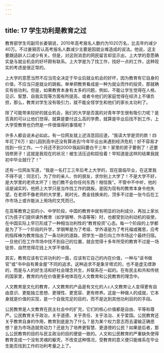 ```yaml
---
---
---
```

title: 17 学生功利是教育之过
---



教育部学生司副司长姜钢说，2010年高考报名人数约为1020万名，比去年约减少40万。不过姜钢否认高考报名人数减少主要是因就业难造成的说法。他说，这主要跟适龄人口减少有关。但是，对这则消息的网民留言却显示出，上大学的意愿确实是与就业机会的好坏颇有联系。上大学是为了找工作，找好一点的工作，这种现实的考虑是很正常的。

上大学的意愿当然不应当完全决定于毕业后就业机会的好坏，因为教育有它自身的价值，不应当只是就业的跳板。单单把教育看成是一种为就业而作的投资，那就确实有些功利。但是，如果教育本身有太多的问题，例如，不能让学生觉得在人格、见识、智慧、自我实现等方面有所提高，或者令他们的家庭觉得在经济上不堪负担，那么，教育对学生没有吸引力，就不能全怪学生和他们的家长太功利了。

除了可能带来较好的就业机会，我们的大学是否寘的对青年学生很有吸引力呢？是否真的可以让他们觉得，就算是要付这么高的学费，就算是毕业后找不到工作，上大学受教育也仍然是一件很值得的事情呢？

许多人都会说未必如此。有一位网友就上述消息回应道，“我读大学是贷的款！四年花了6万！幼儿园到高中还没有算进去!今年毕业出来遇到经济危机！好不容易才找到一份工作。一个月还不到2000!我起码要白干三年！家里的房子要倒了！还要钱修房子！这就是我现在的状况！被生活压迫和奴役着！早知道是这样的结果我就初中毕业就行了！”

还有一位网友写道，“我是一名打工三年后考上大学的，现在面临毕业，在这里我不得不说：同志们，为了你的亲人、你的朋友，求你别上大学了！不是大学不好，是大学里的老师太坏了丨他们教不会你任何东西！相信我”。不管中不中听，他的话是诚实的，他把上大学只是当作找工作的跳板，是因为现有的教育本身令他失望。在老师不像老师的大学里，耗时光，费金钱换来的，顶多不过是一张今后在工作市场上或许能派上用场的文凭而已。

在高等教育之前的小、中学阶段，中国的教育中就有明显的功利成分，再加上家长们为孩子们提供课外教育（如学钢琴、外语等等）时，也都受到功利动机的驱使，在中国实际上早已形成了一种相当功利性的“教育投资”心态。每一个阶段的上学都是为了下一个阶段的升学，学钢琴是为了考级、学外语是为了考托福或雅思，应考的指挥棒为教育指出了一条功利的道路，把学生一路引向工作市场这个最终归宿。一旦他们在工作市场中找不到自己的位置，就会觉得十多年所受的教育不过是一场徒劳，自然觉得花钱上大学不值得。

其实，教育应该有它非功利的一面，应该有它自己的内在价值，一种与“读书做官”或“书中自有黄金屋”不同的追求。这种追求不是象牙塔式的，也不是虚无缥渺的，而是与人的好生活和好社会理念共生，并联系在一起的。在有民主和共和传统的国家里，教育的内在价值更多地体现在人文教育和公民教育的理念中。

人文教育是文化的教育，人文教育的产品是有文化的人c人文教育让人变得更有自由意识、更能独立思想、更理性、更宽容、更有修养。这是一种做人的成就，它本身就是价值的实现，是一个自我完足的目的，而不是达到其他功利目的的手段。

公民教育是人文教育在民主社会中的扩充，它们的核心价值都是自由、平等和尊严。公民教育关乎政治，关乎道德、关乎责任、关乎法治、关乎爱国。公民教育还关乎教育自身的作用，教育到底是为了什么？是为某个权力意志而去灌输正确思想？是为市场造就劳动力？还是为了培养更智慧、更道德的公民？如果是后者，那么公民教育的目的与民主政治的目的便是一致的。人文和公民教育的严重缺失使得教育变成一个没有灵魂的躯壳，不改变这种情况，受教育的意义便只能维系在毕业生能否找到工作的功利考量之上了。
